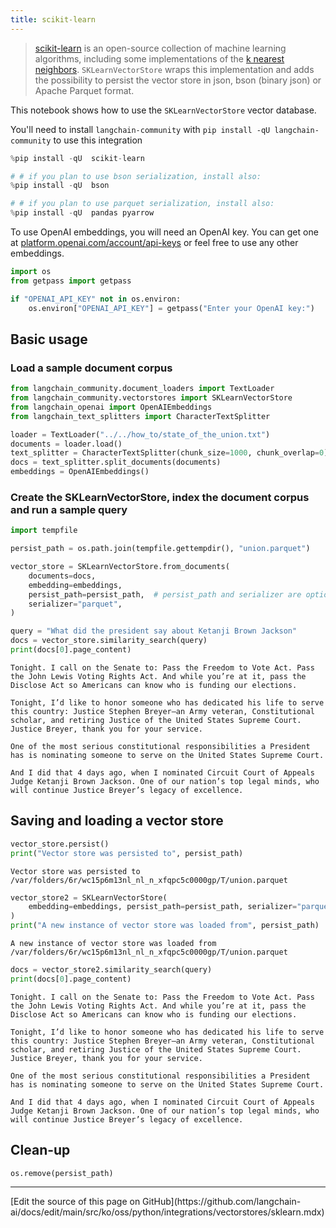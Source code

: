```yaml
---
title: scikit-learn
---
```


>[scikit-learn](https://scikit-learn.org/stable/) is an open-source collection of machine learning algorithms, including some implementations of the [k nearest neighbors](https://scikit-learn.org/stable/modules/generated/sklearn.neighbors.NearestNeighbors.html). `SKLearnVectorStore` wraps this implementation and adds the possibility to persist the vector store in json, bson (binary json) or Apache Parquet format.

This notebook shows how to use the `SKLearnVectorStore` vector database.

You'll need to install `langchain-community` with `pip install -qU langchain-community` to use this integration

```python
%pip install -qU  scikit-learn

# # if you plan to use bson serialization, install also:
%pip install -qU  bson

# # if you plan to use parquet serialization, install also:
%pip install -qU  pandas pyarrow
```

To use OpenAI embeddings, you will need an OpenAI key. You can get one at [platform.openai.com/account/api-keys](https://platform.openai.com/account/api-keys) or feel free to use any other embeddings.

```python
import os
from getpass import getpass

if "OPENAI_API_KEY" not in os.environ:
    os.environ["OPENAI_API_KEY"] = getpass("Enter your OpenAI key:")
```

## Basic usage

### Load a sample document corpus

```python
from langchain_community.document_loaders import TextLoader
from langchain_community.vectorstores import SKLearnVectorStore
from langchain_openai import OpenAIEmbeddings
from langchain_text_splitters import CharacterTextSplitter

loader = TextLoader("../../how_to/state_of_the_union.txt")
documents = loader.load()
text_splitter = CharacterTextSplitter(chunk_size=1000, chunk_overlap=0)
docs = text_splitter.split_documents(documents)
embeddings = OpenAIEmbeddings()
```

### Create the SKLearnVectorStore, index the document corpus and run a sample query

```python
import tempfile

persist_path = os.path.join(tempfile.gettempdir(), "union.parquet")

vector_store = SKLearnVectorStore.from_documents(
    documents=docs,
    embedding=embeddings,
    persist_path=persist_path,  # persist_path and serializer are optional
    serializer="parquet",
)

query = "What did the president say about Ketanji Brown Jackson"
docs = vector_store.similarity_search(query)
print(docs[0].page_content)
```

```output
Tonight. I call on the Senate to: Pass the Freedom to Vote Act. Pass the John Lewis Voting Rights Act. And while you’re at it, pass the Disclose Act so Americans can know who is funding our elections.

Tonight, I’d like to honor someone who has dedicated his life to serve this country: Justice Stephen Breyer—an Army veteran, Constitutional scholar, and retiring Justice of the United States Supreme Court. Justice Breyer, thank you for your service.

One of the most serious constitutional responsibilities a President has is nominating someone to serve on the United States Supreme Court.

And I did that 4 days ago, when I nominated Circuit Court of Appeals Judge Ketanji Brown Jackson. One of our nation’s top legal minds, who will continue Justice Breyer’s legacy of excellence.
```

## Saving and loading a vector store

```python
vector_store.persist()
print("Vector store was persisted to", persist_path)
```

```output
Vector store was persisted to /var/folders/6r/wc15p6m13nl_nl_n_xfqpc5c0000gp/T/union.parquet
```

```python
vector_store2 = SKLearnVectorStore(
    embedding=embeddings, persist_path=persist_path, serializer="parquet"
)
print("A new instance of vector store was loaded from", persist_path)
```

```output
A new instance of vector store was loaded from /var/folders/6r/wc15p6m13nl_nl_n_xfqpc5c0000gp/T/union.parquet
```

```python
docs = vector_store2.similarity_search(query)
print(docs[0].page_content)
```

```output
Tonight. I call on the Senate to: Pass the Freedom to Vote Act. Pass the John Lewis Voting Rights Act. And while you’re at it, pass the Disclose Act so Americans can know who is funding our elections.

Tonight, I’d like to honor someone who has dedicated his life to serve this country: Justice Stephen Breyer—an Army veteran, Constitutional scholar, and retiring Justice of the United States Supreme Court. Justice Breyer, thank you for your service.

One of the most serious constitutional responsibilities a President has is nominating someone to serve on the United States Supreme Court.

And I did that 4 days ago, when I nominated Circuit Court of Appeals Judge Ketanji Brown Jackson. One of our nation’s top legal minds, who will continue Justice Breyer’s legacy of excellence.
```

## Clean-up

```python
os.remove(persist_path)
```

---

<Callout icon="pen-to-square" iconType="regular">
  [Edit the source of this page on GitHub](https://github.com/langchain-ai/docs/edit/main/src/ko/oss/python/integrations/vectorstores/sklearn.mdx)
</Callout>
